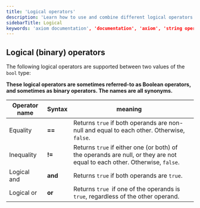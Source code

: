 ```yaml
---
title: 'Logical operators'
description: 'Learn how to use and combine different logical operators in APL.'
sidebarTitle: Logical
keywords: 'axiom documentation', 'documentation', 'axiom', 'string operators', 'equality', 'inequality', 'logical and', 'logical or'
---
```


## Logical (binary) operators

The following logical operators are supported between two values of the `bool` type:

**These logical operators are sometimes referred-to as Boolean operators, and sometimes as binary operators. The names are all synonyms.**

| **Operator name** | **Syntax** | **meaning**                                                                                                             |     |
| ----------------- | ---------- | ----------------------------------------------------------------------------------------------------------------------- | --- |
| Equality          | **==**       | Returns `true` if both operands are non-null and equal to each other. Otherwise, `false`.                                |
| Inequality        | **!=**       | Returns `true` if either one (or both) of the operands are null, or they are not equal to each other. Otherwise, `false`. |
| Logical and       | **and**        | Returns `true` if both operands are `true`.                                                                              |
| Logical or        | **or**       | Returns `true `if one of the operands is `true`, regardless of the other operand.                                        |
